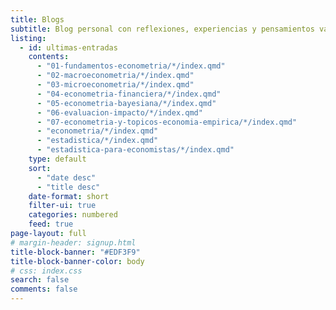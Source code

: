 ```yaml
---
title: Blogs
subtitle: Blog personal con reflexiones, experiencias y pensamientos variados.
listing:
  - id: ultimas-entradas
    contents: 
      - "01-fundamentos-econometria/*/index.qmd"
      - "02-macroeconometria/*/index.qmd"
      - "03-microeconometria/*/index.qmd"
      - "04-econometria-financiera/*/index.qmd"
      - "05-econometria-bayesiana/*/index.qmd"
      - "06-evaluacion-impacto/*/index.qmd"
      - "07-econometria-y-topicos-economia-empirica/*/index.qmd"
      - "econometria/*/index.qmd"
      - "estadistica/*/index.qmd"
      - "estadistica-para-economistas/*/index.qmd"
    type: default
    sort: 
      - "date desc"
      - "title desc"
    date-format: short
    filter-ui: true
    categories: numbered
    feed: true
page-layout: full
# margin-header: signup.html
title-block-banner: "#EDF3F9"
title-block-banner-color: body
# css: index.css
search: false
comments: false
---
```


